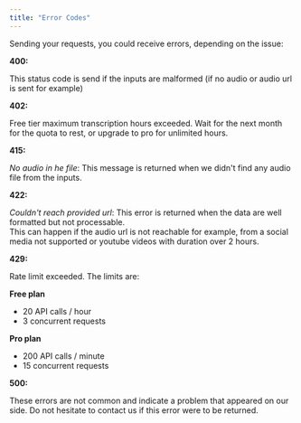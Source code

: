 ```yaml
---
title: "Error Codes"
---
```


Sending your requests, you could receive errors, depending on the issue:

**400:**

This status code is send if the inputs are malformed (if no audio or audio url is sent for example)

**402:**

Free tier maximum transcription hours exceeded. Wait for the next month for the quota to rest, or upgrade to pro for unlimited hours.

**415:**

_No audio in he file_: This message is returned when we didn't find any audio file from the inputs.

**422:**

_Couldn't reach provided url_: This error is returned when the data are well formatted but not processable.  
This can happen if the audio url is not reachable for example, from a social media not supported or youtube videos with duration over 2 hours.

**429:**

Rate limit exceeded. The limits are:

**Free plan**

* 20 API calls / hour
* 3 concurrent requests

**Pro plan**

* 200 API calls / minute
* 15 concurrent requests

**500:**

These errors are not common and indicate a problem that appeared on our side. Do not hesitate to contact us if this error were to be returned.